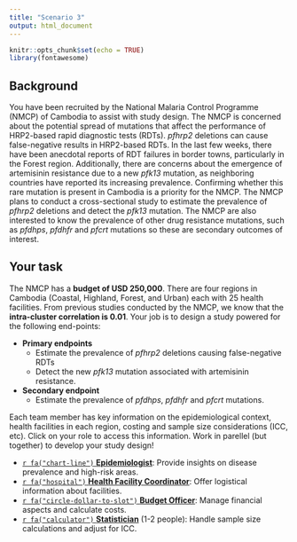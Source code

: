 ```yaml
---
title: "Scenario 3"
output: html_document
---
```


```r
knitr::opts_chunk$set(echo = TRUE)
library(fontawesome)
```

## Background

You have been recruited by the National Malaria Control Programme (NMCP) of Cambodia to assist with study design. The NMCP is concerned about the potential spread of mutations that affect the performance of HRP2-based rapid diagnostic tests (RDTs). *pfhrp2* deletions can cause false-negative results in HRP2-based RDTs. In the last few weeks, there have been anecdotal reports of RDT failures in border towns, particularly in the Forest region. Additionally, there are concerns about the emergence of artemisinin resistance due to a new *pfk13* mutation, as neighboring countries have reported its increasing prevalence. Confirming whether this rare mutation is present in Cambodia is a priority for the NMCP. The NMCP plans to conduct a cross-sectional study to estimate the prevalence of *pfhrp2* deletions and detect the *pfk13* mutation. The NMCP are also interested to know the prevalence of other drug resistance mutations, such as *pfdhps*, *pfdhfr* and *pfcrt* mutations so these are secondary outcomes of interest.  

## Your task
The NMCP has a **budget of USD 250,000**. There are four regions in Cambodia (Coastal, Highland, Forest, and Urban) each with 25 health facilities. From previous studies conducted by the NMCP, we know that the **intra-cluster correlation is 0.01**. Your job is to design a study powered for the following end-points: 

- **Primary endpoints**
  - Estimate the prevalence of *pfhrp2* deletions causing false-negative RDTs
  - Detect the new *pfk13* mutation associated with artemisinin resistance.

- **Secondary endpoint**
  - Estimate the prevalence of *pfdhps*, *pfdhfr* and *pfcrt* mutations.

Each team member has key information on the epidemiological context, health facilities in each region, costing and sample size considerations (ICC, etc). Click on your role to access this information. Work in parellel (but together) to develop your study design! 

- [`r fa("chart-line")` **Epidemiologist**](sheet_1_cb.Rmd): Provide insights on disease prevalence and high-risk areas. 
- [`r fa("hospital")` **Health Facility Coordinator**](sheet_2_cb.Rmd): Offer logistical information about facilities.
- [`r fa("circle-dollar-to-slot")` **Budget Officer**](sheet_3_cb.Rmd): Manage financial aspects and calculate costs.
- [`r fa("calculator")` **Statistician**](https://mms-sdworkshop.shinyapps.io/module6_coding2/) (1-2 people): Handle sample size calculations and adjust for ICC.